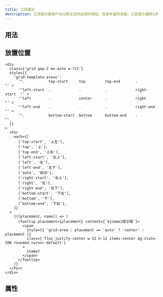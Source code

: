 ```yaml
---
title: 工具提示
description: 工具提示是用户与元素交互时出现的简短、信息丰富的消息。工具提示通常以两种方式之一启动：通过鼠标悬停手势或通过键盘悬停手势。
---
```


## 用法

## 放置位置

```tsx preview editable
<div
  class={'grid gap-2 mx-auto w-fit'}
  style={{
    'grid-template-areas':
      '".           top-start     top         top-end       .            "' +
      '"left-start  .             .           .             right-start  "' +
      '"left        .             center      .             right        "' +
      '"left-end    .             .           .             right-end    "' +
      '".           bottom-start  bottom      bottom-end    .            "',
  }}
>
  <For
    each={[
      ['top-start', '上左'],
      ['top', '上'],
      ['top-end', '上右'],
      ['left-start', '左上'],
      ['left', '左'],
      ['left-end', '左下'],
      ['auto', '自动'],
      ['right-start', '右上'],
      ['right', '右'],
      ['right-end', '右下'],
      ['bottom-start', '下左'],
      ['bottom', '下'],
      ['bottom-end', '下右'],
    ]}
  >
    {([placement, name]) => (
      <Tooltip placement={placement} content={`${name}提示框`}>
        <span
          style={{ 'grid-area': placement == 'auto' ? 'center' : placement }}
          class={'flex justify-center w-12 h-12 items-center bg-slate-200 rounded cursor-default'}
        >
          {name}
        </span>
      </Tooltip>
    )}
  </For>
</div>
```

## 属性
